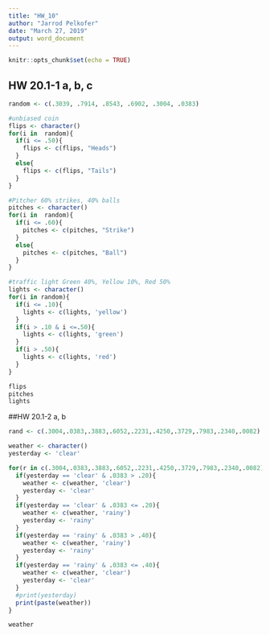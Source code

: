 ```yaml
---
title: "HW_10"
author: "Jarrod Pelkofer"
date: "March 27, 2019"
output: word_document
---
```


```r
knitr::opts_chunk$set(echo = TRUE)
```

## HW 20.1-1 a, b, c

```r
random <- c(.3039, .7914, .8543, .6902, .3004, .0383)

#unbiased coin
flips <- character()
for(i in  random){
  if(i <= .50){
    flips <- c(flips, "Heads")
  }
  else{
    flips <- c(flips, "Tails")
  }
}

#Pitcher 60% strikes, 40% balls
pitches <- character()
for(i in  random){
  if(i <= .60){
    pitches <- c(pitches, "Strike")
  }
  else{
    pitches <- c(pitches, "Ball")
  }
}

#traffic light Green 40%, Yellow 10%, Red 50%
lights <- character()
for(i in random){
  if(i <= .10){
    lights <- c(lights, 'yellow')
  }
  if(i > .10 & i <=.50){
    lights <- c(lights, 'green')
  }
  if(i > .50){
    lights <- c(lights, 'red')
  }
}

flips
pitches
lights

```

##HW 20.1-2 a, b
```r
rand <- c(.3004,.0383,.3883,.6052,.2231,.4250,.3729,.7983,.2340,.0082)

weather <- character()
yesterday <- 'clear'

for(r in c(.3004,.0383,.3883,.6052,.2231,.4250,.3729,.7983,.2340,.0082)){
  if(yesterday == 'clear' & .0383 > .20){
    weather <- c(weather, 'clear')
    yesterday <- 'clear'
  }
  if(yesterday == 'clear' & .0383 <= .20){
    weather <- c(weather, 'rainy')
    yesterday <- 'rainy'
  }
  if(yesterday == 'rainy' & .0383 > .40){
    weather <- c(weather, 'rainy')
    yesterday <- 'rainy'
  }
  if(yesterday == 'rainy' & .0383 <= .40){
    weather <- c(weather, 'clear')
    yesterday <- 'clear'
  }
  #print(yesterday)
  print(paste(weather))
}

weather


```

